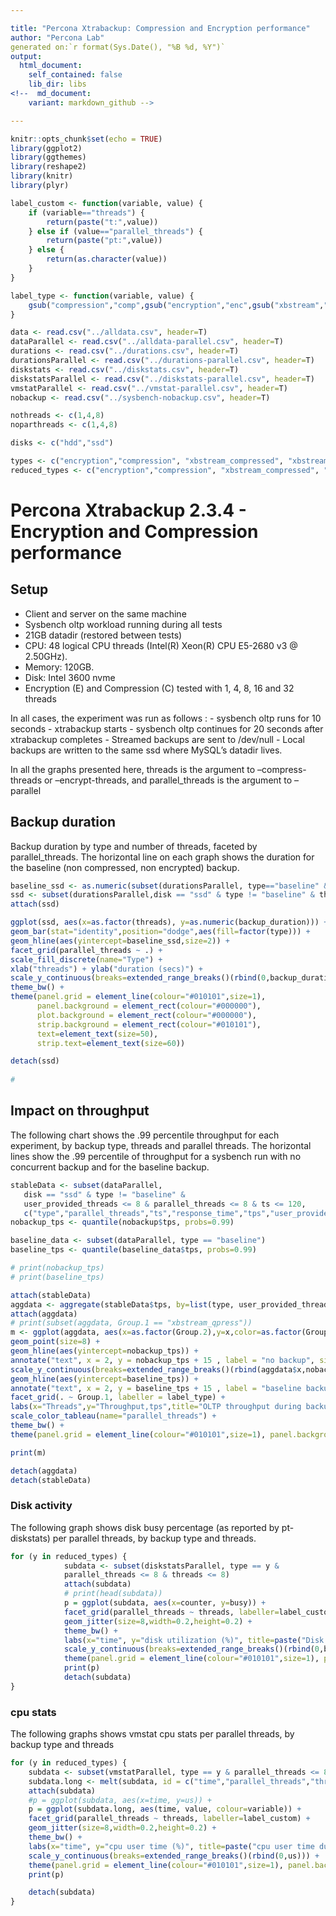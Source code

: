 ```yaml
---

title: "Percona Xtrabackup: Compression and Encryption performance"
author: "Percona Lab"
generated on:`r format(Sys.Date(), "%B %d, %Y")`
output:
  html_document:
    self_contained: false 
    lib_dir: libs
<!--  md_document:
    variant: markdown_github -->

---
```


```r
knitr::opts_chunk$set(echo = TRUE)
library(ggplot2)
library(ggthemes)
library(reshape2)
library(knitr)
library(plyr)

label_custom <- function(variable, value) {
	if (variable=="threads") {
		return(paste("t:",value))
	} else if (value=="parallel_threads") {
		return(paste("pt:",value))
	} else { 
		return(as.character(value))
	}
}

label_type <- function(variable, value) {
	gsub("compression","comp",gsub("encryption","enc",gsub("xbstream","xbs",gsub("compressed","comp",value))))
}

data <- read.csv("../alldata.csv", header=T)
dataParallel <- read.csv("../alldata-parallel.csv", header=T)
durations <- read.csv("../durations.csv", header=T)
durationsParallel <- read.csv("../durations-parallel.csv", header=T)
diskstats <- read.csv("../diskstats.csv", header=T)
diskstatsParallel <- read.csv("../diskstats-parallel.csv", header=T)
vmstatParallel <- read.csv("../vmstat-parallel.csv", header=T)
nobackup <- read.csv("../sysbench-nobackup.csv", header=T)

nothreads <- c(1,4,8)
noparthreads <- c(1,4,8)

disks <- c("hdd","ssd")

types <- c("encryption","compression", "xbstream_compressed", "xbstream_qpress", "encryption-xbstream_compressed")
reduced_types <- c("encryption","compression", "xbstream_compressed", "encryption-xbstream_compressed")

```
# Percona Xtrabackup 2.3.4 - Encryption and Compression performance 

## Setup

* Client and server on the same machine 
* Sysbench oltp workload running during all tests
* 21GB datadir (restored between tests)
* CPU: 48 logical CPU threads (Intel(R) Xeon(R) CPU E5-2680 v3 @ 2.50GHz). 
* Memory: 120GB. 
* Disk: Intel 3600 nvme 
* Encryption (E) and Compression (C) tested with 1, 4, 8, 16 and 32 threads

In all cases, the experiment was run as follows :
- sysbench oltp runs for 10 seconds
- xtrabackup starts
- sysbench oltp continues for 20 seconds after xtrabackup completes
- Streamed backups are sent to /dev/null
- Local backups are written to the same ssd where MySQL's datadir
  lives. 

In all the graphs presented here, threads is the argument to
--compress-threads or --encrypt-threads, and parallel_threads is the
argument to --parallel

## Backup duration 

Backup duration by type and number of threads, faceted by
parallel_threads. The
horizontal line on each graph shows the duration for the baseline (non
compressed, non encrypted) backup. 

```r

baseline_ssd <- as.numeric(subset(durationsParallel, type=="baseline" & disk == "ssd")$backup_duration)
ssd <- subset(durationsParallel,disk == "ssd" & type != "baseline" & threads <= 8 & parallel_threads <= 8)
attach(ssd)

ggplot(ssd, aes(x=as.factor(threads), y=as.numeric(backup_duration))) +
geom_bar(stat="identity",position="dodge",aes(fill=factor(type))) +
geom_hline(aes(yintercept=baseline_ssd,size=2)) +
facet_grid(parallel_threads ~ .) +
scale_fill_discrete(name="Type") +
xlab("threads") + ylab("duration (secs)") +
scale_y_continuous(breaks=extended_range_breaks()(rbind(0,backup_duration))) +
theme_bw() +
theme(panel.grid = element_line(colour="#010101",size=1),
      panel.background = element_rect(colour="#000000"),
      plot.background = element_rect(colour="#000000"),
      strip.background = element_rect(colour="#010101"),
      text=element_text(size=50),
      strip.text=element_text(size=60))

detach(ssd)
 
#

```

## Impact on throughput

The following chart shows the .99 percentile throughput for each
experiment, by backup type, threads and parallel threads. The
horizontal lines show the .99 percentile of throughput for a
sysbench run with no concurrent backup and for the
baseline backup. 

```r

stableData <- subset(dataParallel,
   disk == "ssd" & type != "baseline" &
   user_provided_threads <= 8 & parallel_threads <= 8 & ts <= 120,
   c("type","parallel_threads","ts","response_time","tps","user_provided_threads"))
nobackup_tps <- quantile(nobackup$tps, probs=0.99)

baseline_data <- subset(dataParallel, type == "baseline")
baseline_tps <- quantile(baseline_data$tps, probs=0.99)

# print(nobackup_tps)
# print(baseline_tps)

attach(stableData)
aggdata <- aggregate(stableData$tps, by=list(type, user_provided_threads, parallel_threads), FUN=function(x) quantile(x, probs=0.95))
attach(aggdata)
# print(subset(aggdata, Group.1 == "xbstream_qpress"))
m <- ggplot(aggdata, aes(x=as.factor(Group.2),y=x,color=as.factor(Group.3))) +
geom_point(size=8) +
geom_hline(aes(yintercept=nobackup_tps)) +
annotate("text", x = 2, y = nobackup_tps + 15 , label = "no backup", size=18) +
scale_y_continuous(breaks=extended_range_breaks()(rbind(aggdata$x,nobackup_tps))) + 
geom_hline(aes(yintercept=baseline_tps)) +
annotate("text", x = 2, y = baseline_tps + 15 , label = "baseline backup", size=18) +
facet_grid(. ~ Group.1, labeller = label_type) +  
labs(x="Threads",y="Throughput,tps",title="OLTP throughput during backup - ssd") +
scale_color_tableau(name="parallel_threads") +
theme_bw() +
theme(panel.grid = element_line(colour="#010101",size=1), panel.background = element_rect(colour="#000000"), plot.background = element_rect(colour="#000000"), strip.background = element_rect(colour="#010101"), text=element_text(size=30), strip.text=element_text(size=50))

print(m)

detach(aggdata)
detach(stableData)

```

### Disk activity

The following graph shows disk busy percentage (as reported by
pt-diskstats) per parallel threads, by backup type and threads.


```r
for (y in reduced_types) {
            subdata <- subset(diskstatsParallel, type == y &
			parallel_threads <= 8 & threads <= 8)
            attach(subdata)
            # print(head(subdata))
            p = ggplot(subdata, aes(x=counter, y=busy)) +
            facet_grid(parallel_threads ~ threads, labeller=label_custom) +
            geom_jitter(size=8,width=0.2,height=0.2) +
            theme_bw() +
            labs(x="time", y="disk utilization (%)", title=paste("Disk utilization during backup - ",y)) + expand_limits(x=0,y=0) +
            scale_y_continuous(breaks=extended_range_breaks()(rbind(0,busy))) +
            theme(panel.grid = element_line(colour="#010101",size=1), panel.background = element_rect(colour="#000000"), plot.background = element_rect(colour="#000000"), strip.background = element_rect(colour="#010101"), text=element_text(size=50), strip.text=element_text(size=60))
            print(p)
            detach(subdata)
}
```

### cpu stats

The following graphs shows vmstat cpu stats per parallel
threads, by backup type and threads


```r


for (y in reduced_types) {
    subdata <- subset(vmstatParallel, type == y & parallel_threads <= 8 & threads <= 8)
    subdata.long <- melt(subdata, id = c("time","parallel_threads","threads"), measure = c("us","sy","wa"))
    attach(subdata)
    #p = ggplot(subdata, aes(x=time, y=us)) +
    p = ggplot(subdata.long, aes(time, value, colour=variable)) +
    facet_grid(parallel_threads ~ threads, labeller=label_custom) +
    geom_jitter(size=8,width=0.2,height=0.2) +
    theme_bw() +
    labs(x="time", y="cpu user time (%)", title=paste("cpu user time during backup - ",y)) + expand_limits(x=0,y=0) +
    scale_y_continuous(breaks=extended_range_breaks()(rbind(0,us))) +
    theme(panel.grid = element_line(colour="#010101",size=1), panel.background = element_rect(colour="#000000"), plot.background = element_rect(colour="#000000"), strip.background = element_rect(colour="#010101"), text=element_text(size=50), strip.text=element_text(size=60))
    print(p)

    detach(subdata)
}

```
